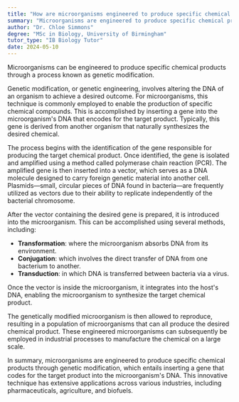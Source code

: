 ```yaml
---
title: "How are microorganisms engineered to produce specific chemical products?"
summary: "Microorganisms are engineered to produce specific chemical products through the process of genetic modification."
author: "Dr. Chloe Simmons"
degree: "MSc in Biology, University of Birmingham"
tutor_type: "IB Biology Tutor"
date: 2024-05-10
---
```


Microorganisms can be engineered to produce specific chemical products through a process known as genetic modification.

Genetic modification, or genetic engineering, involves altering the DNA of an organism to achieve a desired outcome. For microorganisms, this technique is commonly employed to enable the production of specific chemical compounds. This is accomplished by inserting a gene into the microorganism's DNA that encodes for the target product. Typically, this gene is derived from another organism that naturally synthesizes the desired chemical.

The process begins with the identification of the gene responsible for producing the target chemical product. Once identified, the gene is isolated and amplified using a method called polymerase chain reaction (PCR). The amplified gene is then inserted into a vector, which serves as a DNA molecule designed to carry foreign genetic material into another cell. Plasmids—small, circular pieces of DNA found in bacteria—are frequently utilized as vectors due to their ability to replicate independently of the bacterial chromosome.

After the vector containing the desired gene is prepared, it is introduced into the microorganism. This can be accomplished using several methods, including:

- **Transformation**: where the microorganism absorbs DNA from its environment.
- **Conjugation**: which involves the direct transfer of DNA from one bacterium to another.
- **Transduction**: in which DNA is transferred between bacteria via a virus.

Once the vector is inside the microorganism, it integrates into the host's DNA, enabling the microorganism to synthesize the target chemical product.

The genetically modified microorganism is then allowed to reproduce, resulting in a population of microorganisms that can all produce the desired chemical product. These engineered microorganisms can subsequently be employed in industrial processes to manufacture the chemical on a large scale.

In summary, microorganisms are engineered to produce specific chemical products through genetic modification, which entails inserting a gene that codes for the target product into the microorganism's DNA. This innovative technique has extensive applications across various industries, including pharmaceuticals, agriculture, and biofuels.
    